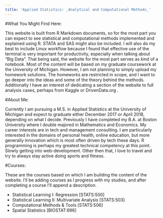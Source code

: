 ```yaml
---
title: 'Applied Statistics: _Analytical and Computational Methods_'
---
```


#What You Might Find Here:

This website is built from R Markdown documents, so for the most part you can expect to see statistical and computational methods implemented and explained using R. STATA and SAS might also be included. I will also do my best to include Linux workflow because I found that effective use of the terminal is very important for productivity, especially when talking about "Big Data". That being said, the website for the most part serves as kind of a notebook. Most of the content will be based on my graduate coursework at the University of Michigan. However, I am not planning to simply upload my homework solutions. The homeworks are restricted in scope, and I want to go deeper into the ideas and some of the theory behind the methods. Additionally I have an interest of dedicating a section of the website to full analysis cases, perhaps from Kaggle or DrivenData.org .


#About Me:

Currently I am pursuing a M.S. in Applied Statistics at the University of Michigan and expect to graduate either December 2017 or April 2018, depending on what I decide. Previously I have completed my B.A. at Boston University where I double majored in Mathematics and Economics. My career interests are in tech and management consulting. I am particularly interested in the domains of personal health, online education, but more generally innovation which is most often driven by tech these days. R programming is perhaps my greatest technical competency at this point. Slowly getting into web-development. Other then that, I love to travel and try to always stay active doing sports and fitness. 


#Courses:

These are the courses based on which I am building the content of the website. I'll be adding courses as I progress with my studies, and after completing a course I'll append a description.

- Statistical Learning I: Regression [STATS:500]
- Statistical Learning II: Multivariate Analysis [STATS:503]
- Computational Methods & Tools [STATS:506]
- Spatial Statistics [BIOSTAT:696]
